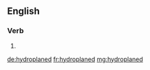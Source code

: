 ==English==

===Verb===
{{head|en}}

# {{en-past of|hydroplane}}

[[de:hydroplaned]]
[[fr:hydroplaned]]
[[mg:hydroplaned]]